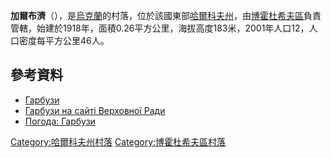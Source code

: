 {{coord|50|17|39|N|35|32|59|E|scale:30000_region:UA|display=title}}

'''加爾布濟'''（{{lang-uk|Гарбузи}}），是[[烏克蘭|烏克蘭]]的村落，位於該國東部[[哈爾科夫州|哈爾科夫州]]，由[[博霍杜希夫區|博霍杜希夫區]]負責管轄，始建於1918年，面積0.26平方公里，海拔高度183米，2001年人口12，人口密度每平方公里46人。

==參考資料==
* [http://gska2.rada.gov.ua/pls/z7502/A005?rdat1=09.01.2009&rf7571=32368 Гарбузи]{{dead link|date=2017年11月 |bot=InternetArchiveBot |fix-attempted=yes }}
* [http://gska2.rada.gov.ua/pls/z7502/A005?rdat1=04.04.2007&rf7571=32368 Гарбузи на сайті Верховної Ради]{{dead link|date=2017年11月 |bot=InternetArchiveBot |fix-attempted=yes }}
* [http://weather.in.ua/ua/har'kovskaja/4952 Погода: Гарбузи]{{Wayback|url=http://weather.in.ua/ua/har'kovskaja/4952 |date=20160323025704 }}

{{DEFAULTSORT:Гарбузи}}
[[Category:哈爾科夫州村落|Category:哈爾科夫州村落]]
[[Category:博霍杜希夫區村落|Category:博霍杜希夫區村落]]


{{Kharkiv-geo-stub}}
